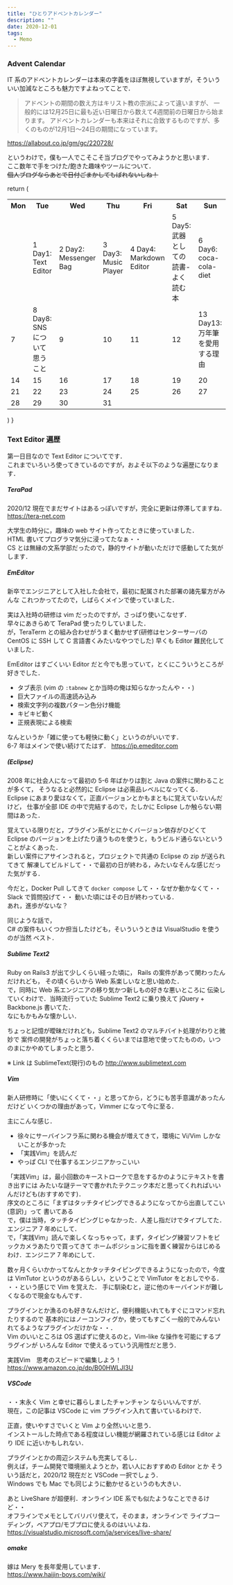 ```yaml
---
title: "ひとりアドベントカレンダー"
description: ""
date: 2020-12-01
tags:
  - Memo
---
```


### Advent Calendar

IT 系のアドベントカレンダーは本来の字義をほぼ無視していますが，そういういい加減なところも魅力ですよねってことで．

> アドベントの期間の数え方はキリスト教の宗派によって違いますが、
> 一般的には12月25日に最も近い日曜日から数えて4週間前の日曜日から始まります。
> アドベントカレンダーも本来はそれに合致するものですが、多くのものが12月1日～24日の期間になっています。

https://allabout.co.jp/gm/gc/220728/

というわけで，僕も一人でこそこそ当ブログでやってみようかと思います．  
ここ数年で手をつけた/飽きた趣味やツールについて．  
~~個人ブログならあとで日付ごまかしてもばれないしね！~~

  return (
<table>
  <tr>
    <th>Mon</th>
    <th>Tue</th>
    <th>Wed</th>
    <th>Thu</th>
    <th>Fri</th>
    <th>Sat</th>
    <th>Sun</th>
  </tr>
  <tr>
    <td></td>
    <td>1 <Link to="/ひとりアドベントカレンダー">Day1: Text Editor</Link></td>
    <td>2 <Link to="/day-2-メッセンジャーバッグ">Day2: Messenger Bag</Link></td>
    <td>3 <Link to="/day-3-音楽プレイヤー">Day3: Music Player</Link></td>
    <td>4 <Link to="/day-4-markdown-editor">Day4: Markdown Editor</Link></td>
    <td>5 <Link to="/武器としての読書-よく読む本">Day5: 武器としての読書-よく読む本</Link></td>
    <td>6 <Link to="/coca-cola-diet">Day6: coca-cola-diet</Link></td>
  </tr>
  <tr>
    <td>7</td>
    <td>8 <Link to="/snsについて思うこと"> Day8: SNSについて思うこと</Link></td>
    <td>9</td>
    <td>10</td>
    <td>11</td>
    <td>12</td>
    <td>13 <Link to="/about-fountain-pen">Day13: 万年筆を愛用する理由</Link></td>
  </tr>
  <tr>
    <td>14</td>
    <td>15</td>
    <td>16</td>
    <td>17</td>
    <td>18</td>
    <td>19</td>
    <td>20</td>
  </tr>
  <tr>
    <td>21</td>
    <td>22</td>
    <td>23</td>
    <td>24</td>
    <td>25</td>
    <td>26</td>
    <td>27</td>
  </tr>
  <tr>
    <td>28</td>
    <td>29</td>
    <td>30</td>
    <td>31</td>
    <td></td>
    <td></td>
    <td></td>
  </tr>
</table>
  )
}

<AdventCalendar2020 />

### Text Editor 遍歴

第一日目なので Text Editor についてです．  
これまでいろいろ使ってきているのですが，およそ以下のような遍歴になります．  

##### TeraPad

2020/12 現在でまだサイトはあるっぽいですが，完全に更新は停滞してますね．  
https://tera-net.com

大学生の時分に，趣味の web サイト作ってたときに使っていました．  
HTML 書いてプログラマ気分に浸ってたなぁ・・  
CS とは無縁の文系学部だったので，静的サイトが動いただけで感動してた気がします．  

##### EmEditor

新卒でエンジニアとして入社した会社で，最初に配属された部署の諸先輩方がみんな
これつかってたので，しばらくメインで使っていました．

実は入社時の研修は vim だったのですが，さっぱり使いこなせず．  
早々にあきらめて TeraPad 使ったりしていました．  
が，TeraTerm との組み合わせがうまく動かせず(研修はセンターサーバの CentOS に SSH して C 言語書くみたいなやつでした)
早くも Editor 難民化していました．

EmEditor はすごくいい Editor だと今でも思っていて，とくにこういうところが好きでした．  
* タブ表示 (vim の `:tabnew` とか当時の俺は知らなかったんや・・)
* 巨大ファイルの高速読み込み
* 検索文字列の複数パターン色分け機能
* キビキビ動く
* 正規表現による検索

なんというか「雑に使っても軽快に動く」というのがいいです．  
6-7 年はメインで使い続けてたはず．
https://jp.emeditor.com


##### (Eclipse)

2008 年に社会人になって最初の 5-6 年ばかりは割と Java の案件に関わることが多くて，
そうなると必然的に Eclipse は必需品レベルになってくる．  
Eclipse にあまり愛はなくて，正直バージョンとかもまともに覚えていないんだけど，
仕事が全部 IDE の中で完結するので，たしかに Eclipse しか触らない期間はあった．  

覚えている限りだと，プラグイン系がとにかくバージョン依存がひどくて
Eclipse のバージョンを上げたり違うものを使うと，もうビルド通らないということがよくあった．  
新しい案件にアサインされると，プロジェクトで共通の Eclipse の zip が送られてきて
解凍してビルドして・・で最初の日が終わる，みたいなそんな感じだった気がする．  

今だと，Docker Pull してきて `docker compose` して・・なぜか動かなくて・・
Slack で質問投げて・・ 動いた頃にはその日が終わっている．   
あれ，進歩がないな？

同じような話で，  
C# の案件もいくつか担当したけども，そいういうときは VisualStudio を使うのが当然
ベスト．


##### Sublime Text2

Ruby on Rails3 が出て少しくらい経った頃に， Rails の案件があって関わったんだけれども，
その頃くらいから Web 系楽しいなと思い始めた．  
で，同時に Web 系エンジニアの移り気かつ新しもの好きな悪いところに
伝染していくわけで．当時流行っていた Sublime Text2 に乗り換えて jQuery + Backbone.js
書いてた．  
なにもかもみな懐かしい．

ちょっと記憶が曖昧だけれども，Sublime Text2 のマルチバイト処理がわりと微妙で
案件の開発がちょっと落ち着くくらいまでは意地で使ってたものの，いつのまにかやめてしまったと思う．

※ Link は SublimeText(現行)のもの
http://www.sublimetext.com


##### Vim

新人研修時に「使いにくくて・・」と思ってから，どうにも苦手意識があったんだけど
いくつかの理由があって，Vimmer になって今に至る．  

主にこんな感じ．
* 徐々にサーバインフラ系に関わる機会が増えてきて，環境に Vi/Vim しかないことが多かった
* 「実践Vim」を読んだ
* やっぱ CLI で仕事するエンジニアかっこいい

「実践Vim」は，最小回数のキーストロークで息をするかのようにテキストを書き出すには
みたいな謎テーマで書かれたテクニック本だと思ってくれればいいんだけども(おすすめです)．  
序文のところに「まずはタッチタイピングできるようになってから出直してこい(意訳)」って
書いてある  
で，僕は当時，タッチタイピングじゃなかった．人差し指だけでタイプしてた．エンジニア
 7 年めにして．  
で，「実践Vim」読んで楽しくなっちゃって，まず，タイピング練習ソフトをビックカメラあたりで買ってきて
ホームポジションに指を置く練習からはじめるわけ．エンジニア 7 年めにして．  

数ヶ月くらいかかってなんとかタッチタイピングできるようになったので，今度は
VimTutor というのがあるらしい，ということで VimTutor をとおしでやる．  
・・という感じで Vim を覚えた．
手に馴染むと，逆に他のキーバインドが難しくなるので現金なもんです．

プラグインとか漁るのも好きなんだけど，便利機能いれてもすぐにコマンド忘れたりするので
基本的にはノーコンフィグか，使ってもすごく一般的でみんないれてるようなプラグインだけかな・・．  
Vim のいいところは OS 選ばずに使えるのと，Vim-like な操作を可能にするプラグインが
いろんな Editor で使えるっていう汎用性だと思う．

実践Vim　思考のスピードで編集しよう！
https://www.amazon.co.jp/dp/B00HWLJI3U


##### VSCode

・・末永く Vim と幸せに暮らしましたチャンチャン ならいいんですが．  
現在，この記事は VSCode に vim プラグイン入れて書いているわけで．

正直，使いやすさでいくと Vim より全然いいと思う．  
インストールした時点である程度ほしい機能が網羅されている感じは
Editor より IDE に近いかもしれない．  

プラグインとかの周辺システムも充実してるし．  
例えば，チーム開発で環境揃えようとか，若い人におすすめの Editor とか
そういう話だと，2020/12 現在だと VSCode 一択でしょう．  
Windows でも Mac でも同じように動かせるというのも大きい．

あと LiveShare が超便利．オンライン IDE 系でも似たようなことできるけど・・  
オフラインでメモとしてバリバリ使えて，そのまま，オンラインで
ライブコーディング，ペアプロ/モブプロに使えるのはいいよね．  
https://visualstudio.microsoft.com/ja/services/live-share/


##### omake

嫁は Mery を長年愛用しています．  
https://www.haijin-boys.com/wiki/
